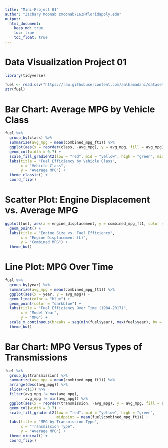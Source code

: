 ---
title: "Mini-Project 01"
author: "Zachary Moonab zmoonab7163@floridapoly.edu"
output: 
  html_document:
    keep_md: true
    toc: true
    toc_float: true
---

# Data Visualization Project 01

```{r, message=FALSE, warning=FALSE}
library(tidyverse)
```

```{r}
fuel <- read.csv("https://raw.githubusercontent.com/aalhamadani/datasets/main/fuel.csv")
str(fuel)
```

# Bar Chart: Average MPG by Vehicle Class
```{r}
fuel %>%
  group_by(class) %>%
  summarize(avg_mpg = mean(combined_mpg_ft1)) %>%
  ggplot(aes(x = reorder(class, -avg_mpg), y = avg_mpg, fill = avg_mpg)) +
  geom_col(width = 0.7) +
  scale_fill_gradient2(low = "red", mid = "yellow", high = "green", midpoint = mean(fuel$combined_mpg_ft1)) +
  labs(title = "Fuel Efficiency by Vehicle Class",
       x = "Vehicle Class",
       y = "Average MPG") +
  theme_classic() +
  coord_flip()
```

# Scatter Plot: Engine Displacement vs. Average MPG
``` {r}
ggplot(fuel, aes(x = engine_displacement, y = combined_mpg_ft1, color = fuel_type)) +
  geom_point() +
  labs(title = "Engine Size vs. Fuel Efficiency",
       x = "Engine Displacement (L)",
       y = "Combined MPG") +
  theme_bw()
```

# Line Plot: MPG Over Time 
``` {r}
fuel %>%
  group_by(year) %>%
  summarize(avg_mpg = mean(combined_mpg_ft1)) %>%
  ggplot(aes(x = year, y = avg_mpg)) +
  geom_line(color = "blue") +
  geom_point(color = "darkblue") +
  labs(title = "Fuel Efficiency Over Time (1984-2017)",
       x = "Model Year",
       y = "MPG") +
  scale_x_continuous(breaks = seq(min(fuel$year), max(fuel$year), by = 5)) +
  theme_bw()

```

# Bar Chart: MPG Versus Types of Transmissions
``` {r}
fuel %>%
  group_by(transmission) %>%
  summarize(avg_mpg = mean(combined_mpg_ft1)) %>%
  arrange(desc(avg_mpg)) %>%              
  slice(-c(1)) %>%                            
  filter(avg_mpg != max(avg_mpg),               
         avg_mpg != min(avg_mpg)) %>%           
  ggplot(aes(x = reorder(transmission, -avg_mpg), y = avg_mpg, fill = avg_mpg)) +
  geom_col(width = 0.7) +
  scale_fill_gradient2(low = "red", mid = "yellow", high = "green",
                       midpoint = mean(fuel$combined_mpg_ft1)) +
  labs(title = "MPG by Transmission Type",
       x = "Transmission Type",
       y = "Average MPG") +
  theme_minimal() +
  coord_flip() 

```